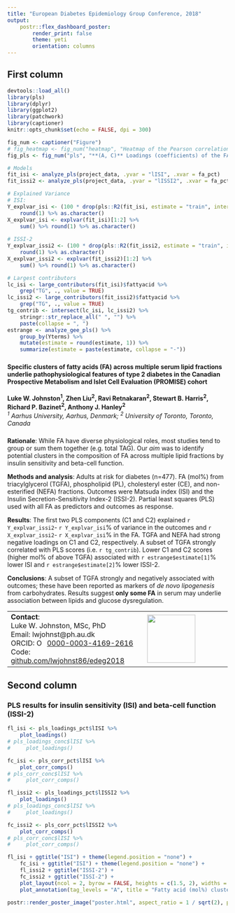 ```yaml
---
title: "European Diabetes Epidemiology Group Conference, 2018"
output: 
    postr::flex_dashboard_poster:
        render_print: false
        theme: yeti
        orientation: columns
---
```


## First column {data-width=33}

```r
devtools::load_all()
library(pls)
library(dplyr)
library(ggplot2)
library(patchwork)
library(captioner)
knitr::opts_chunk$set(echo = FALSE, dpi = 300)

fig_num <- captioner("Figure")
# fig_heatmap <- fig_num("heatmap", "Heatmap of the Pearson correlations between the individual FA by lipid fraction and the two outcomes. A darker orange indicates a higher correlation and a darker blue indicates a lower correlation.")
fig_pls <- fig_num("pls", "**(A, C)** Loadings (coefficients) of the FA on the components for ISI (A) and ISSI-2 (C). Large high or low loadings indicate the variable contributes more to the component; a positive or negative loading represents a higher or lower, respectively, ISI or ISSI-2. **(B, D)** Correlations of component scores with FA values for ISI (B) and ISSI-2 (D). FA between the two circles indicate strong correlation to the scores. A FA with a higher correlation indicates that a higher FA mol% has a higher PLS score, and thus has a higher ISI or ISSI-2. A lower correlation indicates that a higher FA mol% has a lower PLS score, and thus has a lower ISI or ISSI-2.")
```

```r
# Models
fit_isi <- analyze_pls(project_data, .yvar = "lISI", .xvar = fa_pct) 
fit_issi2 <- analyze_pls(project_data, .yvar = "lISSI2", .xvar = fa_pct) 

# Explained Variance
# ISI:
Y_explvar_isi <- (100 * drop(pls::R2(fit_isi, estimate = "train", intercept = FALSE)$val))[2] %>% 
    round(1) %>% as.character()
X_explvar_isi <- explvar(fit_isi)[1:2] %>% 
    sum() %>% round(1) %>% as.character()
    
# ISSI-2
Y_explvar_issi2 <- (100 * drop(pls::R2(fit_issi2, estimate = "train", intercept = FALSE)$val))[2] %>% 
    round(1) %>% as.character()
X_explvar_issi2 <- explvar(fit_issi2)[1:2] %>% 
    sum() %>% round(1) %>% as.character()

# Largest contributors
lc_isi <- large_contributors(fit_isi)$fattyacid %>% 
    grep("TG", ., value = TRUE)
lc_issi2 <- large_contributors(fit_issi2)$fattyacid %>% 
    grep("TG", ., value = TRUE) 
tg_contrib <- intersect(lc_isi, lc_issi2) %>% 
    stringr::str_replace_all(" ", "") %>% 
    paste(collapse = ", ")
estrange <- analyze_gee_pls() %>% 
    group_by(Yterms) %>% 
    mutate(estimate = round(estimate, 1)) %>% 
    summarize(estimate = paste(estimate, collapse = "-"))
```

### {data-height=29.5 .small}

<h4>**Specific clusters of fatty acids (FA) across multiple serum lipid fractions underlie pathophysiological features of type 2 diabetes in the Canadian Prospective Metabolism and Islet Cell Evaluation (PROMISE) cohort**</h4>
| **Luke W. Johnston^1^, Zhen Liu^2^, Ravi Retnakaran^2^, Stewart B. Harris^2^, Richard P. Bazinet^2^, Anthony J. Hanley^2^**
| *^1^ Aarhus University, Aarhus, Denmark; ^2^ University of Toronto, Toronto, Canada*

### {data-height=80.5 .small}

**Rationale**: While FA have diverse physiological roles, most studies tend to group
or sum them together (e.g. total TAG). Our *aim* was to identify potential clusters
in the composition of FA across multiple lipid fractions by insulin sensitivity
and beta-cell function.

**Methods and analysis**: Adults at risk for diabetes (n=477). FA (mol%) from
triacylglycerol (TGFA), phospholipid (PL), cholesteryl ester (CE), and
non-esterified (NEFA) fractions. Outcomes were Matsuda index (ISI) and the
Insulin Secretion-Sensitivity Index-2 (ISSI-2). Partial least squares (PLS) used
with all FA as predictors and outcomes as response.

**Results**: The first two PLS components (C1 and C2) explained `r Y_explvar_issi2`-
`r Y_explvar_isi`% of variance in the outcomes and `r X_explvar_issi2`-
`r X_explvar_isi`% in the FA. TGFA and NEFA had strong negative loadings on C1 and
C2, respectively. A subset of TGFA strongly correlated with PLS scores (i.e. `r tg_contrib`).
Lower C1 and C2 scores (higher mol% of above TGFA) associated with `r estrange$estimate[1]`% 
lower ISI and `r estrange$estimate[2]`% lower ISSI-2.

**Conclusions**: A subset of TGFA strongly and negatively associated with
outcomes; these have been reported as markers of *de novo lipogenesis* from
carbohydrates. Results suggest **only some FA** in serum may underlie association
between lipids and glucose dysregulation.

<table style="width:100%">
<tr><td width="62%">
**Contact**:  
Luke W. Johnston, MSc, PhD  
Email: lwjohnst@ph.au.dk  
ORCID: <a href="https://orcid.org/0000-0003-4169-2616" target="orcid.widget" rel="noopener noreferrer" style="vertical-align:top;"><img src="https://orcid.org/sites/default/files/images/orcid_16x16.png" style="width:1em;margin-right:.5em;" alt="ORCID iD icon">0000-0003-4169-2616</a>  
Code: <a href="https://github.com/lwjohnst86/edeg2018">github.com/lwjohnst86/edeg2018</a>  
</td><td width="38%">
<img src="resources/au-logo.png" style="width:110px"></img> 
</td></tr>
</table>

## Second column {data-width=67}

<!--
### Correlation heatmap {data-height=30}

```r
# Correlation heatmap: 2 x 2 facets with lipid fractions. FA by outcomes.
plot_heatmap(corr_pct) +
    facet_grid(~ Fraction, switch = "x") +
    theme(strip.placement = "outside",
          panel.border = element_rect(fill = NA, colour = "grey80")) +
    ylab("Fatty acids (mol% of total)")
# plot_heatmap(corr_conc) +
#     facet_grid(~ Fraction, switch = "x") +
#     theme(strip.placement = "outside",
#           panel.border = element_rect(fill = NA, colour = "grey80"))
```
-->

### **PLS results for insulin sensitivity (ISI) and beta-cell function (ISSI-2)**

```r
fl_isi <- pls_loadings_pct$lISI %>% 
    plot_loadings()
# pls_loadings_conc$lISI %>% 
#     plot_loadings()

fc_isi <- pls_corr_pct$lISI %>% 
    plot_corr_comps()
# pls_corr_conc$lISI %>% 
#     plot_corr_comps()

fl_issi2 <- pls_loadings_pct$lISSI2 %>% 
    plot_loadings()
# pls_loadings_conc$lISI %>% 
#     plot_loadings()

fc_issi2 <- pls_corr_pct$lISSI2 %>% 
    plot_corr_comps()
# pls_corr_conc$lISI %>% 
#     plot_corr_comps()
```

```r
fl_isi + ggtitle("ISI") + theme(legend.position = "none") + 
    fc_isi + ggtitle("ISI") + theme(legend.position = "none") + 
    fl_issi2 + ggtitle("ISSI-2") +
    fc_issi2 + ggtitle("ISSI-2") +
    plot_layout(ncol = 2, byrow = FALSE, heights = c(1.5, 2), widths = c(1, 1.05)) + 
    plot_annotation(tag_levels = "A", title = "Fatty acid (mol%) clusters by insulin sensitivity (A, B) and beta-cell function (C, D)")
```

```r
postr::render_poster_image("poster.html", aspect_ratio = 1 / sqrt(2), poster_width = 420)
```
